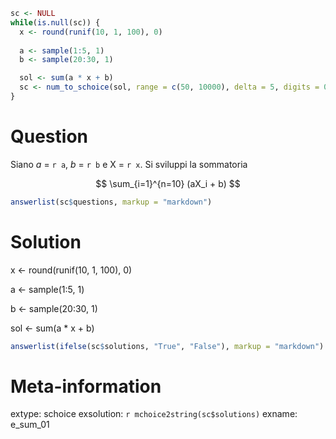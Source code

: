 ```r
sc <- NULL
while(is.null(sc)) {
  x <- round(runif(10, 1, 100), 0)
  
  a <- sample(1:5, 1)
  b <- sample(20:30, 1)

  sol <- sum(a * x + b)
  sc <- num_to_schoice(sol, range = c(50, 10000), delta = 5, digits = 0)
}
```

Question
========
Siano $a$ = `r a`, $b$ = `r b` e X = `r x`. Si sviluppi la sommatoria

$$
\sum_{i=1}^{n=10} (aX_i + b)
$$


```r
answerlist(sc$questions, markup = "markdown")
```

Solution
========

x <- round(runif(10, 1, 100), 0)
  
  a <- sample(1:5, 1)
  
  b <- sample(20:30, 1)

  sol <- sum(a * x + b)

```r
answerlist(ifelse(sc$solutions, "True", "False"), markup = "markdown")
```

Meta-information
================
extype: schoice
exsolution: `r mchoice2string(sc$solutions)`
exname: e_sum_01

